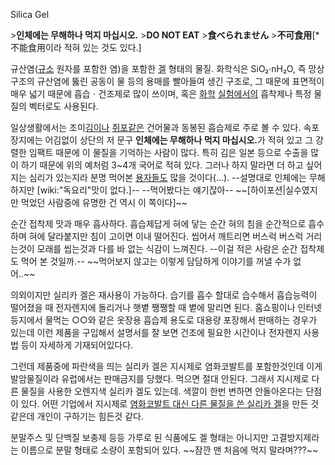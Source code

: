 Silica Gel

>'''인체에는 무해하나 먹지 마십시오.'''
>'''DO NOT EAT'''
>'''食べられません'''
>'''不可食用'''[* 不能食用이라 적혀 있는 것도 있다.]

규산염([[규소]] 원자를 포함한 염)을 포함한 [[겔]] 형태의 물질. 화학식은 SiO₂·nH₂O, 즉 망상 구조의 규산염에 뚫린 공동이 물 등의 용매를 빨아들여 생긴 구조로, 그 때문에 표면적이 매우 넓기 때문에 흡습ㆍ건조제로 많이 쓰이며, 혹은 [[화학]] [[실험]]에서의 흡착제나 특정 물질의 벡터로도 사용된다.

일상생활에서는 조미[[김]]이나 [[쥐포]]같은 건어물과 동봉된 흡습제로 주로 볼 수 있다. 속포장지에는 어김없이 상단의 저 문구 '''인체에는 무해하나 먹지 마십시오.'''가 적혀 있고 그 강렬한 임팩트 때문에 이 물질을 기억하는 사람이 많다. 특히 김은 일본 등으로 수출을 많이 하기 때문에 위의 예처럼 3~4개 국어로 적혀 있다. 그러나 하지 말라면 더 하고 싶어지는 심리가 있는지라 분명 먹어본 [[용자]]들도 많을 것이다(…). --설명대로 인체에는 무해하지만 [wiki:"독요리"맛이 없다.]-- --먹어봤다는 얘기잖아-- ~~[하이포션|실수였지만 먹었던 사람중에 유명한 건 역시 이 쪽이다]~~

순간 접착제 맛과 매우 흡사하다. 흡습제답게 혀에 닿는 순간 혀의 침을 순간적으로 흡수하며 혀에 달라붙지만 침이 고이면 이내 떨어진다. 씹어서 깨트리면 버스럭 버스럭 거리는것이 모래를 씹는것과 다를 바 없는 식감이 느껴진다. 
--이걸 적은 사람은 순간 접착제도 먹어 본 것일까.-- ~~먹어보지 않고는 이렇게 담담하게 이야기를 꺼낼 수가 없어..~~

의외이지만 실리카 겔은 재사용이 가능하다. 습기를 흡수 할대로 습수해서 흡습능력이 떨어졌을 때 전자렌지에 돌리거나 햇볕 쨍쨍할 때 볕에 말리면 된다. 홈쇼핑이나 인터넷 등지에서 물먹는 ○○와 같은 옷장용 흡습제 용도로 대용량 포장해서 판매하는 경우가 있는데 이런 제품을 구입해서 설명서를 잘 보면 건조에 필요한 시간이나 전자렌지 사용법 등이 자세하게 기재되어있다다.

그런데 제품중에 파란색을 띄는 실리카 겔은 지시제로 염화코발트를 포함한것인데 이게 발암물질이라 유럽에서는 판매금지를 당했다. 먹으면 절대 안된다. 그래서 지시제로 다른 물질을 사용한 오렌지색 실리카 겔도 있는데. 색깔이 한번 변하면 안돌아온다는 단점이 있다. 어떤 기업에서 지시제로 [http://www.kukdongchemical.com/product/neoblue.php 염화코발트 대신 다른 물질을 쓴 실리카 겔]을 만든 것 같은데 개인이 구하기는 힘든것 같다.

분말주스 및 단백질 보충제 등등 가루로 된 식품에도 겔 형태는 아니지만 고결방지제라는 이름으로 분말 형태로 소량이 포함되어 있다. ~~잠깐 맨 처음에 먹지 말라며???~~
